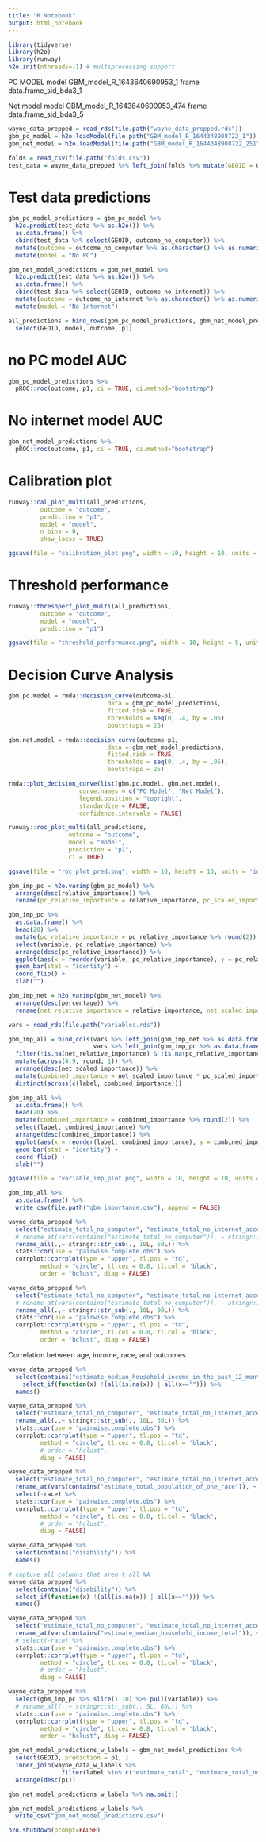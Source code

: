 ```yaml
---
title: "R Notebook"
output: html_notebook
---
```


```r
library(tidyverse)
library(h2o)
library(runway)
h2o.init(nthreads=-1) # multiprocessing support
```

PC MODEL
model	GBM_model_R_1643640690953_1
frame	data.frame_sid_bda3_1

Net model
model	GBM_model_R_1643640690953_474
frame	data.frame_sid_bda3_5

```r
wayne_data_prepped = read_rds(file.path("wayne_data_prepped.rds"))
gbm_pc_model = h2o.loadModel(file.path("GBM_model_R_1644348908722_1"))
gbm_net_model = h2o.loadModel(file.path("GBM_model_R_1644348908722_251"))
```

```r
folds = read_csv(file.path("folds.csv"))
test_data = wayne_data_prepped %>% left_join(folds %>% mutate(GEOID = GEOID %>% as.character()) %>% filter(fold == 6))
```

# Test data predictions

```r
gbm_pc_model_predictions = gbm_pc_model %>%
  h2o.predict(test_data %>% as.h2o()) %>%
  as.data.frame() %>% 
  cbind(test_data %>% select(GEOID, outcome_no_computer)) %>% 
  mutate(outcome = outcome_no_computer %>% as.character() %>% as.numeric()) %>% 
  mutate(model = "No PC")

gbm_net_model_predictions = gbm_net_model %>%
  h2o.predict(test_data %>% as.h2o()) %>%
  as.data.frame() %>% 
  cbind(test_data %>% select(GEOID, outcome_no_internet)) %>% 
  mutate(outcome = outcome_no_internet %>% as.character() %>% as.numeric()) %>% 
  mutate(model = "No Internet")

all_predictions = bind_rows(gbm_pc_model_predictions, gbm_net_model_predictions) %>% 
  select(GEOID, model, outcome, p1)
```

# no PC model AUC

```r
gbm_pc_model_predictions %>%
  pROC::roc(outcome, p1, ci = TRUE, ci.method="bootstrap")
```

# No internet model AUC

```r
gbm_net_model_predictions %>%
  pROC::roc(outcome, p1, ci = TRUE, ci.method="bootstrap")
```

# Calibration plot

```r
runway::cal_plot_multi(all_predictions,
         outcome = "outcome",
         prediction = "p1",
         model = "model",
         n_bins = 0,
         show_loess = TRUE)

ggsave(file = "calibration_plot.png", width = 10, height = 10, units = 'in', dpi = 300, scale = 1)
```


# Threshold performance

```r
runway::threshperf_plot_multi(all_predictions,
         outcome = "outcome",
         model = "model",
         prediction = "p1")

ggsave(file = "threshold_performance.png", width = 10, height = 5, units = 'in', dpi = 300, scale = 1)
```

# Decision Curve Analysis

```r
gbm.pc.model = rmda::decision_curve(outcome~p1,
                            data = gbm_pc_model_predictions,
                            fitted.risk = TRUE,
                            thresholds = seq(0, .4, by = .05),
                            bootstraps = 25)

gbm.net.model = rmda::decision_curve(outcome~p1,
                            data = gbm_net_model_predictions,
                            fitted.risk = TRUE,
                            thresholds = seq(0, .4, by = .05),
                            bootstraps = 25)

rmda::plot_decision_curve(list(gbm.pc.model, gbm.net.model),
                    curve.names = c("PC Model", "Net Model"),
                    legend.position = "topright",
                    standardize = FALSE,
                    confidence.intervals = FALSE)
```


```r
runway::roc_plot_multi(all_predictions,
                 outcome = "outcome",
                 model = "model",
                 prediction = "p1",
                 ci = TRUE)

ggsave(file = "roc_plot_pred.png", width = 10, height = 10, units = 'in', dpi = 300, scale = 1)
```

```r
gbm_imp_pc = h2o.varimp(gbm_pc_model) %>%
  arrange(desc(relative_importance)) %>% 
  rename(pc_relative_importance = relative_importance, pc_scaled_importance = scaled_importance, pc_percentage = percentage)

gbm_imp_pc %>%
  as.data.frame() %>%
  head(20) %>%
  mutate(pc_relative_importance = pc_relative_importance %>% round(2)) %>%
  select(variable, pc_relative_importance) %>%
  arrange(desc(pc_relative_importance)) %>%
  ggplot(aes(x = reorder(variable, pc_relative_importance), y = pc_relative_importance)) +
  geom_bar(stat = "identity") +
  coord_flip() +
  xlab("")
```

```r
gbm_imp_net = h2o.varimp(gbm_net_model) %>%
  arrange(desc(percentage)) %>% 
  rename(net_relative_importance = relative_importance, net_scaled_importance = scaled_importance, net_percentage = percentage)
```

```r
vars = read_rds(file.path("variables.rds"))

gbm_imp_all = bind_cols(vars %>% left_join(gbm_imp_net %>% as.data.frame(), by = c("label" = "variable")), 
                        vars %>% left_join(gbm_imp_pc %>% as.data.frame(), by = c("label" = "variable")) %>% select(-c(name, label, concept))) %>% 
  filter(!is.na(net_relative_importance) & !is.na(pc_relative_importance)) %>% 
  mutate(across(4:9, round, 1)) %>% 
  arrange(desc(net_scaled_importance)) %>% 
  mutate(combined_importance = net_scaled_importance * pc_scaled_importance) %>% 
  distinct(across(c(label, combined_importance)))

gbm_imp_all %>%
  as.data.frame() %>%
  head(20) %>%
  mutate(combined_importance = combined_importance %>% round(2)) %>%
  select(label, combined_importance) %>%
  arrange(desc(combined_importance)) %>%
  ggplot(aes(x = reorder(label, combined_importance), y = combined_importance)) +
  geom_bar(stat = "identity") +
  coord_flip() +
  xlab("")

ggsave(file = "variable_imp_plot.png", width = 10, height = 10, units = 'in', dpi = 300, scale = 1)

gbm_imp_all %>%
  as.data.frame() %>%
  write_csv(file.path("gbm_importance.csv"), append = FALSE)
```

```r
wayne_data_prepped %>%
  select("estimate_total_no_computer", "estimate_total_no_internet_access", gbm_imp_net %>% slice(1:10) %>% pull(variable)) %>% 
  # rename_at(vars(contains("estimate_total_no_computer")), ~ stringr::str_sub(., 15L, 80L)) %>% 
  rename_all(.,~ stringr::str_sub(., 10L, 60L)) %>%
  stats::cor(use = "pairwise.complete.obs") %>% 
  corrplot::corrplot(type = "upper", tl.pos = "td",
         method = "circle", tl.cex = 0.8, tl.col = 'black',
         order = "hclust", diag = FALSE)
``` 
```r
wayne_data_prepped %>%
  select("estimate_total_no_computer", "estimate_total_no_internet_access", gbm_imp_pc %>% slice(1:10) %>% pull(variable)) %>% 
  # rename_at(vars(contains("estimate_total_no_computer")), ~ stringr::str_sub(., 15L, 80L)) %>% 
  rename_all(.,~ stringr::str_sub(., 10L, 90L)) %>%
  stats::cor(use = "pairwise.complete.obs") %>% 
  corrplot::corrplot(type = "upper", tl.pos = "td",
         method = "circle", tl.cex = 0.8, tl.col = 'black',
         order = "hclust", diag = FALSE)
``` 

Correlation between age, income, race, and outcomes

```r
wayne_data_prepped %>% 
  select(contains("estimate_median_household_income_in_the_past_12_months")) %>% 
    select_if(function(x) !(all(is.na(x)) | all(x==""))) %>% 
  names()

wayne_data_prepped %>% 
  select("estimate_total_no_computer", "estimate_total_no_internet_access", "estimate_median_age_total", "estimate_median_age_male", "estimate_median_age_female", contains("estimate_total_population_of_one_race"), "estimate_median_household_income_in_the_past_12_months_in_2019_inflation_adjusted_dollars") %>% 
  rename_all(.,~ stringr::str_sub(., 10L, 50L)) %>%
  stats::cor(use = "pairwise.complete.obs") %>% 
  corrplot::corrplot(type = "upper", tl.pos = "td",
         method = "circle", tl.cex = 0.8, tl.col = 'black',
         # order = "hclust", 
         diag = FALSE)
```

```r
wayne_data_prepped %>% 
  select("estimate_total_no_computer", "estimate_total_no_internet_access", contains("estimate_total_population_of_one_race")) %>% 
  rename_at(vars(contains("estimate_total_population_of_one_race")), ~ stringr::str_sub(., 34L, 80L)) %>% 
  select(-race) %>% 
  stats::cor(use = "pairwise.complete.obs") %>% 
  corrplot::corrplot(type = "upper", tl.pos = "td",
         method = "circle", tl.cex = 0.8, tl.col = 'black',
         # order = "hclust", 
         diag = FALSE)
```



```r
wayne_data_prepped %>% 
  select(contains("disability")) %>% 
  names()

# capture all columns that aren't all NA
wayne_data_prepped %>% 
  select(contains("disability")) %>%
  select_if(function(x) !(all(is.na(x)) | all(x==""))) %>% 
  names()
```


```r
wayne_data_prepped %>% 
  select("estimate_total_no_computer", "estimate_total_no_internet_access", contains("disability")) %>% 
  rename_at(vars(contains("estimate_median_household_income_total")), ~ stringr::str_sub(., 34L, 80L)) %>%
  # select(-race) %>% 
  stats::cor(use = "pairwise.complete.obs") %>% 
  corrplot::corrplot(type = "upper", tl.pos = "td",
         method = "circle", tl.cex = 0.8, tl.col = 'black',
         # order = "hclust", 
         diag = FALSE)
```

```r
wayne_data_prepped %>%
  select(gbm_imp_pc %>% slice(1:10) %>% pull(variable)) %>% 
  # rename_all(.,~ stringr::str_sub(., 5L, 60L)) %>% 
  stats::cor(use = "pairwise.complete.obs") %>% 
  corrplot::corrplot(type = "upper", tl.pos = "td",
         method = "circle", tl.cex = 0.8, tl.col = 'black',
         order = "hclust", diag = FALSE)
``` 

```r
gbm_net_model_predictions_w_labels = gbm_net_model_predictions %>% 
  select(GEOID, prediction = p1, )
  inner_join(wayne_data_w_labels %>% 
               filter(label %in% c("estimate_total", "estimate_total_no_computer", "estimate_total_no_internet_access"))) %>% 
  arrange(desc(p1))

gbm_net_model_predictions_w_labels %>% na.omit()

gbm_net_model_predictions_w_labels %>% 
  write_csv("gbm_net_model_predictions.csv")
```

```r
h2o.shutdown(prompt=FALSE)
```